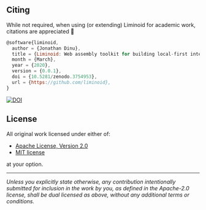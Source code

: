 
## Citing

While not required, when using (or extending) Liminoid for academic work, citations are appreciated 🙏

```js
@software{liminoid,
  author = {Jonathan Dinu},
  title = {Liminoid: Web assembly toolkit for building local-first interactive analytics applications},
  month = {March},
  year = {2020},
  version = {0.0.1},
  doi = {10.5281/zenodo.3754953},
  url = {https://github.com/liminoid},
}
```

<a href="https://zenodo.org/badge/latestdoi/249066412">
  <img src="/images/badge.svg" alt="DOI" />
</a>

## License

All original work licensed under either of:

- [Apache License, Version 2.0](http://www.apache.org/licenses/LICENSE-2.0)
- [MIT license](http://opensource.org/licenses/MIT)

at your option.

---

_Unless you explicitly state otherwise, any contribution intentionally submitted for inclusion in the work by you, as defined in the Apache-2.0 license, shall be dual licensed as above, without any additional terms or conditions._
